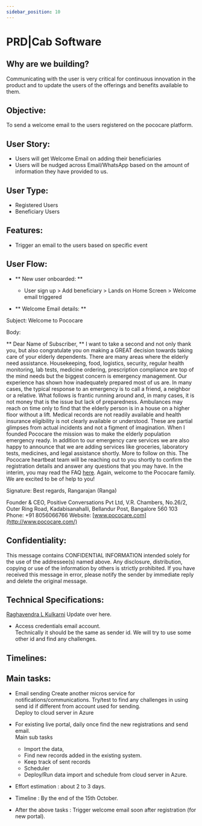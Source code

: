 ```yaml
---
sidebar_position: 10
---
```


# PRD|Cab Software

## Why are we building? 
Communicating with the user is very critical for continuous innovation in the product and to update the users of the offerings and benefits available to them. 

## Objective: 
To send a welcome email to the users registered on the pococare platform. 

## User Story: 
- Users will get Welcome Email on adding their beneficiaries
- Users will be nudged across Email/WhatsApp based on the amount of information they have provided to us. 

## User Type:
- Registered Users
- Beneficiary Users

## Features: 
- Trigger an email to the users based on specific event

## User Flow: 

- ** New user onboarded: ** 
     - User sign up > Add beneficiary > Lands on Home Screen > Welcome email triggered


- ** Welcome Email details: ** 

Subject: Welcome to Pococare

Body:

** Dear Name of Subscriber, **
I want to take a second and not only thank you, but also congratulate you on making a GREAT decision towards taking care of your elderly dependents. 
There are many areas where the elderly need assistance. Housekeeping, food, logistics, security, regular health monitoring, lab tests, medicine ordering, prescription compliance are top of the mind needs but the biggest concern is emergency management. Our experience has shown how inadequately prepared most of us are. In many cases, the typical response to an emergency is to call a friend, a neighbor or a relative. What follows is frantic running around and, in many cases, it is not money that is the issue but lack of preparedness. Ambulances may reach on time only to find that the elderly person is in a house on a higher floor without a lift. Medical records are not readily available and health insurance eligibility is not clearly available or understood. These are partial glimpses from actual incidents and not a figment of imagination. 
When I founded Pococare the mission was to make the elderly population emergency ready. In addition to our emergency care services we are also happy to announce that we are adding services like groceries, laboratory tests, medicines, and legal assistance shortly. More to follow on this. 
The Pococare heartbeat team will be reaching out to you shortly to confirm the registration details and answer any questions that you may have. In the interim, you may read the FAQ [here](https://drive.google.com/file/d/1zWXg0N-vxZTrggKzHtW7N7cFPX90syt-/view?usp=sharing). 
Again, welcome to the Pococare family. We are excited to be of help to you!
 
Signature: 
Best regards,
Rangarajan (Ranga)

Founder & CEO,
Positive Conversations Pvt Ltd,
V.R. Chambers, No.26/2, 
Outer Ring Road, Kadabisanahalli, 
Bellandur Post, 
Bangalore 560 103
Phone: +91 8056066766
Website: [www.pococare.com](http://www.pococare.com/)

## Confidentiality: 
This message contains CONFIDENTIAL INFORMATION intended solely for the use of the addressee(s) named above.  Any disclosure, distribution, copying or use of the information by others is strictly prohibited.  If you have received this message in error, please notify the sender by immediate reply and delete the original message.
 
## Technical Specifications:
[Raghavendra L Kulkarni](mailto:raghavendra.lk@pococare.com) Update over here.
- Access credentials email account.  
     Technically it should be the same as sender id.
     We will try to use some other id and find any challenges.

## Timelines:

## Main tasks:
- Email sending Create another micros service for notifications/communications. Try/test to find any challenges in using send id if different from account used for sending. <br />Deploy to cloud server in Azure

- For existing live portal, daily once find the new registrations and send email.<br />Main sub tasks
    - Import the data, 
    - Find new records added in the existing system.
    - Keep track of sent records
    - Scheduler
    - Deploy/Run data import and schedule from cloud server in Azure.

- Effort estimation : about 2 to 3 days.

- Timeline : By the end of the 15th October. 

- After the above tasks : Trigger welcome email soon after registration (for new portal).


